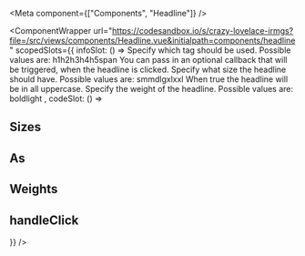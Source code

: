
<Meta
  component={["Components", "Headline"]}
/>

<ComponentWrapper url="https://codesandbox.io/s/crazy-lovelace-irmgs?file=/src/views/components/Headline.vue&initialpath=components/headline" scopedSlots={{
  infoSlot: () => 
<PropsTable>
  <PropsTableRow value="as" type="String" default="h1">
    Specify which tag should be used. Possible values are: <span class="code">h1</span><span class="code">h2</span><span class="code">h3</span><span class="code">h4</span><span class="code">h5</span><span class="code">span</span>
  </PropsTableRow>
  <PropsTableRow value="handleClick" type="Function">
    You can pass in an optional callback that will be triggered, when the headline
    is clicked.
  </PropsTableRow>
  <PropsTableRow value="size" type="String" default="lg">
    Specify what size the headline should have. Possible values are: <span class="code">sm</span><span class="code">md</span><span class="code">lg</span><span class="code">xl</span><span class="code">xxl</span>
  </PropsTableRow>
  <PropsTableRow value="uppercase" type="Boolean" default="true">
    When true the headline will be in all uppercase.
  </PropsTableRow>
  <PropsTableRow value="weight" type="String" default="bold">
    Specify the weight of the headline. Possible values are: <span class="code">bold</span><span class="code">light</span>
  </PropsTableRow>
</PropsTable>,
  codeSlot: () => <div>

## Sizes

<ExampleLoader example="Headline.Sizes.tsx" />

## As

<ExampleLoader example="Headline.As.tsx" />

## Weights

<ExampleLoader example="Headline.Weights.tsx" />

## handleClick

<ExampleLoader example="Headline.Click.tsx" />
</div>}} />
